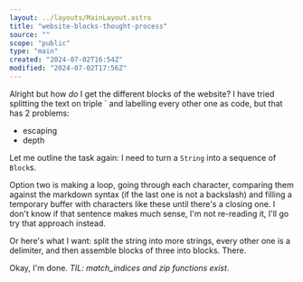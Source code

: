 ```yaml
---
layout: ../layouts/MainLayout.astro
title: "website-blocks-thought-process"
source: ""
scope: "public"
type: "main"
created: "2024-07-02T16:54Z"
modified: "2024-07-02T17:56Z"
---
```


Alright but how *do* I get the different blocks of the website? I have tried splitting the text on triple \` and labelling every other one as code, but that has 2 problems:
- escaping
- depth

Let me outline the task again: I need to turn a `String` into a sequence of `Block`s.

Option two is making a loop, going through each character, comparing them against the markdown syntax (if the last one is not a backslash) and filling a temporary buffer with characters like these until there's a closing one. I don't know if that sentence makes much sense, I'm not re-reading it, I'll go try that approach instead.

Or here's what I want: split the string into more strings, every other one is a delimiter, and then assemble blocks of three into blocks. There.

Okay, I'm done. *TIL: match_indices and zip functions exist*.